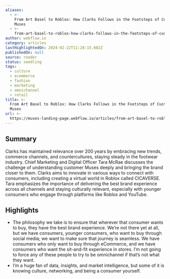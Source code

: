 ```yaml
---
aliases:
  - >-
    From Art Basel to Roblox: How Clarks Follows in the Footsteps of Customer
    Muses
  - >-
    from-art-basel-to-roblox-how-clarks-follows-in-the-footsteps-of-customer-muses
author: webflow.io
category: articles
lastHighlightedOn: 2024-02-22T11:28:15.602Z
publishedOn: null
source: reader
status: seedling
tags:
  - culture
  - ecommerce
  - fashion
  - marketing
  - omnichannel
  - retail
title: >-
  From Art Basel to Roblox: How Clarks Follows in the Footsteps of Customer
  Muses
url: >-
  https://muses-landing-page.webflow.io/articles/from-art-basel-to-roblox-how-clarks-follows-in-the-footsteps-of-customer-muses
---
```

## Summary

Clarks has maintained relevance over 200 years by embracing new trends, commerce channels, and countercultures, staying steady in the footwear industry. Chief Marketing and Digital Officer Tara McRae discusses the challenge of understanding customer Muses deeply and bringing the brand closer to them. Clarks aims to innovate in various ways to connect with consumers, including creating a virtual world in Roblox called CICAVERSE. Tara emphasizes the importance of delivering the best brand experience across all channels and staying culturally relevant, especially with younger consumers who engage through platforms like Roblox and YouTube.

## Highlights

- The philosophy we take is to ensure that wherever that consumer wants to buy, they have the best brand experience. We’re not there yet at all, but we have consumers, younger consumers, who want to buy through social media; we want to make sure that journey is seamless. We have consumers who only want to buy through eCommerce, and we have consumers who want the sit-and-fit experience in stores. I’m not going to force any of these people to try to be omnichannel if that’s not what they want.
- I’m a huge fan of data, insights, and market intelligence, but some of it is knowing culture, networking, and being a consumer yourself.
